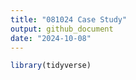 ```yaml
---
title: "081024 Case Study"
output: github_document
date: "2024-10-08"
---
```


```r
library(tidyverse)
```

